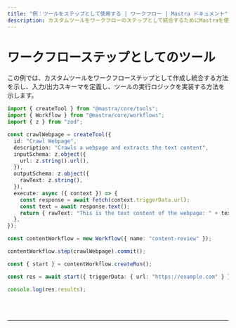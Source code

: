 ```yaml
---
title: "例：ツールをステップとして使用する | ワークフロー | Mastra ドキュメント"
description: カスタムツールをワークフローのステップとして統合するためにMastraを使用する例。
---
```



# ワークフローステップとしてのツール

この例では、カスタムツールをワークフローステップとして作成し統合する方法を示し、入力/出力スキーマを定義し、ツールの実行ロジックを実装する方法を示します。

```ts showLineNumbers copy
import { createTool } from "@mastra/core/tools";
import { Workflow } from "@mastra/core/workflows";
import { z } from "zod";

const crawlWebpage = createTool({
  id: "Crawl Webpage",
  description: "Crawls a webpage and extracts the text content",
  inputSchema: z.object({
    url: z.string().url(),
  }),
  outputSchema: z.object({
    rawText: z.string(),
  }),
  execute: async ({ context }) => {
    const response = await fetch(context.triggerData.url);
    const text = await response.text();
    return { rawText: "This is the text content of the webpage: " + text };
  },
});

const contentWorkflow = new Workflow({ name: "content-review" });

contentWorkflow.step(crawlWebpage).commit();

const { start } = contentWorkflow.createRun();

const res = await start({ triggerData: { url: "https://example.com" } });

console.log(res.results);
```

<br />
<br />
<hr className="dark:border-[#404040] border-gray-300" />
<br />
<br />
<GithubLink
  link={
    "https://github.com/mastra-ai/mastra/blob/main/examples/basics/workflows/tool-as-workflow-step"
  }
/>
